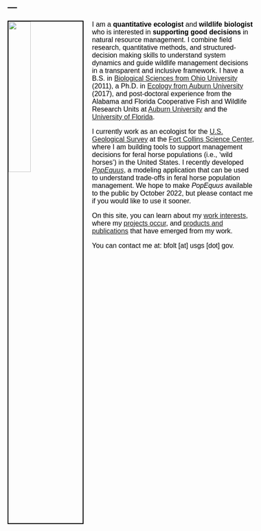 ---
---

<link rel="stylesheet" href="styles.css" type="text/css">

<style type="text/css">
body{ /* Normal  */ font-size: 16px; font-family: Arial; color:black}
td {  /* Table  */ font-size: 8px;}
h1.title {font-size: 38px; color: DarkRed;}
h1 { /* Header 1 */ font-size: 28px; color: Black;}
h2 { /* Header 2 */ font-size: 22px; color: Black;}
h3 { /* Header 3 */ font-size: 18px; color: Black;}
code.r{ /* Code block */ font-size: 12px;}
pre { /* Code block - determines code spacing between lines */ font-size: 14px;}
</style>

<img src="images/me_amphiuma_2012.jpg" style="width:30%; border:2px solid; margin-right: 20px" align="left">

I am a **quantitative ecologist** and **wildlife biologist** who is interested in **supporting good decisions** in natural resource management. I combine field research, quantitative methods, and  structured-decision making skills to understand system dynamics and guide wildlife management decisions in a transparent and inclusive framework. I have a B.S. in [Biological Sciences from Ohio University](https://www.ohio.edu/cas/biology) (2011), a Ph.D. in [Ecology from Auburn University](http://www.auburn.edu/cosam/departments/biology/) (2017), and post-doctoral experience from the Alabama and Florida Cooperative Fish and Wildlife Research Units at [Auburn University](https://www1.usgs.gov/coopunits/unit/Alabama) and the [University of Florida](https://wec.ifas.ufl.edu/coop/). 

I currently work as an ecologist for the [U.S. Geological Survey](https://www.usgs.gov/) at the [Fort Collins Science Center](https://www.usgs.gov/centers/fort), where I am building tools to support management decisions for feral horse populations (i.e., 'wild horses') in the United States. I recently developed [*PopEquus*](https://rconnect.usgs.gov/popEquus/), a modeling application that can be used to understand trade-offs in feral horse population management. We hope to make *PopEquus* available to the public by October 2022, but please contact me if you would like to use it sooner.

On this site, you can learn about my [work interests](https://brianfolt.github.io/research), where my [projects occur](https://brianfolt.github.io/locations), and [products and publications ](https://brianfolt.github.io/publications) that have emerged from my work.

You can contact me at: bfolt [at] usgs [dot] gov.